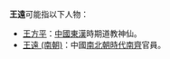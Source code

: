 '''王遠'''可能指以下人物：
* [[王方平|王方平]]：[[中國|中國]][[東漢|東漢]]時期道教神仙。
* [[王遠_(南朝)|王遠 (南朝)]]：中國[[南北朝時代|南北朝時代]][[南齊|南齊]]官員。

{{disambig|Cat=二字王姓人名消歧義|yuan}}